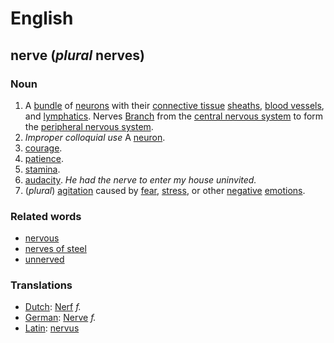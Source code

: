 =English=

==nerve (''plural'' nerves)==

===Noun===

#A [[bundle]] of [[neuron]]s with their [[connective tissue]] [[sheath]]s, [[blood vessel]]s, and [[lymphatic]]s.  Nerves [[branch|Branch]] from the [[central nervous system]] to form the [[peripheral nervous system]].
#''Improper colloquial use'' A [[neuron]].
#[[courage]].
#[[patience]].
#[[stamina]].
#[[audacity]]. ''He had the nerve to enter my house uninvited.''
#(''plural'') [[agitation]] caused by [[fear]], [[stress]], or other [[negative]] [[emotion]]s.

===Related words===
*[[nervous]]
*[[nerves of steel]]
*[[unnerved]]

===Translations===
*[[Dutch]]: [[Nerf]] ''f.''
*[[German]]: [[Nerve]] ''f.''
*[[Latin]]: [[nervus]]